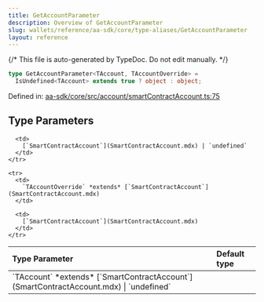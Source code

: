 ```yaml
---
title: GetAccountParameter
description: Overview of GetAccountParameter
slug: wallets/reference/aa-sdk/core/type-aliases/GetAccountParameter
layout: reference
---
```


{/* This file is auto-generated by TypeDoc. Do not edit manually. */}

```ts
type GetAccountParameter<TAccount, TAccountOverride> =
  IsUndefined<TAccount> extends true ? object : object;
```

Defined in: [aa-sdk/core/src/account/smartContractAccount.ts:75](https://github.com/alchemyplatform/aa-sdk/blob/153785ddc87beb160382c2bae7dbafa4a66ade9a/aa-sdk/core/src/account/smartContractAccount.ts#L75)

## Type Parameters

<table>
  <thead>
    <tr>
      <th align="left">Type Parameter</th>
      <th align="left">Default type</th>
    </tr>
  </thead>

  <tbody>
    <tr>
      <td>
        `TAccount` *extends* [`SmartContractAccount`](SmartContractAccount.mdx) | `undefined`
      </td>

      <td>
        [`SmartContractAccount`](SmartContractAccount.mdx) | `undefined`
      </td>
    </tr>

    <tr>
      <td>
        `TAccountOverride` *extends* [`SmartContractAccount`](SmartContractAccount.mdx)
      </td>

      <td>
        [`SmartContractAccount`](SmartContractAccount.mdx)
      </td>
    </tr>

  </tbody>
</table>
